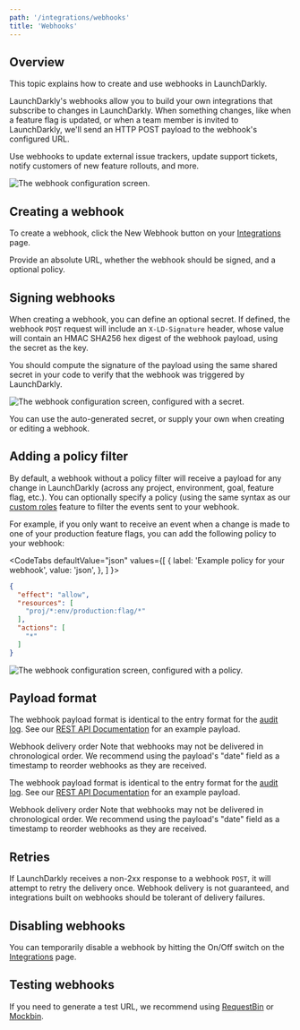 ```yaml
---
path: '/integrations/webhooks'
title: 'Webhooks'
---
```


## Overview

This topic explains how to create and use webhooks in LaunchDarkly.

LaunchDarkly's webhooks allow you to build your own integrations that subscribe to changes in LaunchDarkly. When something changes, like when a feature flag is updated, or when a team member is invited to LaunchDarkly, we'll send an HTTP POST payload to the webhook's configured URL.

Use webhooks to update external issue trackers, update support tickets, notify customers of new feature rollouts, and more.

![The webhook configuration screen.](../../images/integrations-webhooks-create.png)

## Creating a webhook

To create a webhook, click the New Webhook button on your [Integrations](https://app.launchdarkly.com/integrations) page.

Provide an absolute URL, whether the webhook should be signed, and a optional policy.

## Signing webhooks

When creating a webhook, you can define an optional secret. If defined, the webhook `POST` request will include an `X-LD-Signature` header, whose value will contain an HMAC SHA256 hex digest of the webhook payload, using the secret as the key.

You should compute the signature of the payload using the same shared secret in your code to verify that the webhook was triggered by LaunchDarkly.

![The webhook configuration screen, configured with a secret.](../images/integrations-webhook-sign.png)

You can use the auto-generated secret, or supply your own when creating or editing a webhook.

## Adding a policy filter

By default, a webhook without a policy filter will receive a payload for any change in LaunchDarkly (across any project, environment, goal, feature flag, etc.). You can optionally specify a policy (using the same syntax as our [custom roles](/home/account-security/custom-roles) feature to filter the events sent to your webhook.

For example, if you only want to receive an event when a change is made to one of your production feature flags, you can add the following policy to your webhook:

<CodeTabs
  defaultValue="json"
  values={[
    { label: 'Example policy for your webhook', value: 'json', },
  ]
}>
<CodeTabItem value="json">

```json
{
  "effect": "allow",
  "resources": [
    "proj/*:env/production:flag/*"
  ],
  "actions": [
    "*"
  ]
}
```

</CodeTabItem>
</CodeTabs>

![The webhook configuration screen, configured with a policy.](../../images/integrations-slack-webhook-create-with-policy.png)

## Payload format

The webhook payload format is identical to the entry format for the [audit log](/home/managing-flags/audit-log-history). See our [REST API Documentation](https://apidocs.launchdarkly.com/docs/webhooks-overview#payload) for an example payload.

<Callout intent="info">
  <CalloutTitle>Webhook delivery order</CalloutTitle>
  <CalloutDescription>
    Note that webhooks may not be delivered in chronological order. We recommend using the payload's "date" field as a
    timestamp to reorder webhooks as they are received.
  </CalloutDescription>
</Callout>

The webhook payload format is identical to the entry format for the [audit log](/home/managing-flags/audit-log-history). See our [REST API Documentation](https://apidocs.launchdarkly.com/docs/webhooks-overview#payload) for an example payload.

<Callout intent="info">
  <CalloutTitle>Webhook delivery order</CalloutTitle>
  <CalloutDescription>
    Note that webhooks may not be delivered in chronological order. We recommend using the payload's "date" field as a
    timestamp to reorder webhooks as they are received.
  </CalloutDescription>
</Callout>

## Retries

If LaunchDarkly receives a non-2xx response to a webhook `POST`, it will attempt to retry the delivery once. Webhook delivery is not guaranteed, and integrations built on webhooks should be tolerant of delivery failures.

## Disabling webhooks

You can temporarily disable a webhook by hitting the On/Off switch on the [Integrations](https://app.launchdarkly.com/integrations) page.

## Testing webhooks

If you need to generate a test URL, we recommend using [RequestBin](https://requestbin.com/) or [Mockbin](http://mockbin.org/).
